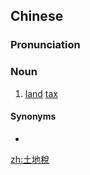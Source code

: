 {{also|土地税}}
==Chinese==
{{zh-forms|s=土地税|type=21}}

===Pronunciation===
{{zh-pron
|m=tǔdìshuì
|c=tou2 dei6 seoi3
|mn=thó͘-tē-sòe/thó͘-tōe-sè
|cat=n
}}

===Noun===
{{zh-noun}}

# [[land]] [[tax]]

====Synonyms====
* {{zh-l|田賦}}

[[zh:土地稅]]